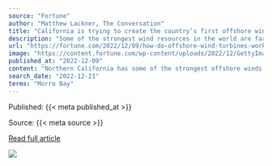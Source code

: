 ```yaml
---
source: "Fortune"
author: "Matthew Lackner, The Conversation"
title: "California is trying to create the country’s first offshore wind farms—Here’s how that works, and what it will take to make it happen"
description: "Some of the strongest wind resources in the world are far from the shore."
url: "https://fortune.com/2022/12/09/how-do-offshore-wind-turbines-work-california-offshore-wind-farms/"
image: "https://content.fortune.com/wp-content/uploads/2022/12/GettyImages-522066448.jpg?resize=1200,600"
published_at: "2022-12-09"
content: "Northern California has some of the strongest offshore winds in the U.S., with immense potential to produce clean energy. But it also has a problem. Its continental shelf drops off quickly, making bu… [+5633 chars]"
search_date: "2022-12-21"
terms: "Morro Bay"
---
```



Published: {{< meta published_at >}}


Source: {{< meta source >}}


[Read full article]({{< meta url >}})



![](`r rmarkdown::metadata$image[1]`)
